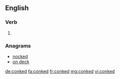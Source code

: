 ==English==

===Verb===
{{head|en|verb form}}

# {{en-past of|conk}}

===Anagrams===
* [[nocked#English|nocked]]
* [[on deck#English|on deck]]

[[de:conked]]
[[fa:conked]]
[[fr:conked]]
[[mg:conked]]
[[vi:conked]]